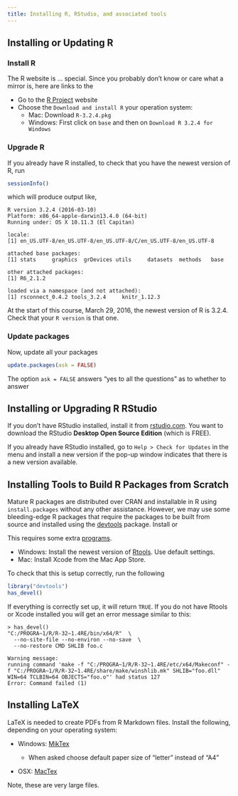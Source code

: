 ```yaml
---
title: Installing R, RStudio, and associated tools
---
```



## Installing or Updating R

### Install R

The R website is ... special. Since you probably don't know or care what a mirror is, here are links to the

- Go to the [R Project](https://cran.r-project.org/) website
- Choose the `Download and install R` your operation system:
    - Mac: Download `R-3.2.4.pkg`
    - Windows: First click on `base` and then on `Download R 3.2.4 for Windows`

### Upgrade R

If you already have R installed, to check that you have the newest version of R, run
```r
sessionInfo()
```
which will produce output like,
```
R version 3.2.4 (2016-03-10)
Platform: x86_64-apple-darwin13.4.0 (64-bit)
Running under: OS X 10.11.3 (El Capitan)

locale:
[1] en_US.UTF-8/en_US.UTF-8/en_US.UTF-8/C/en_US.UTF-8/en_US.UTF-8

attached base packages:
[1] stats     graphics  grDevices utils     datasets  methods   base     

other attached packages:
[1] R6_2.1.2

loaded via a namespace (and not attached):
[1] rsconnect_0.4.2 tools_3.2.4     knitr_1.12.3
```
At the start of this course, March 29, 2016, the newest version of R is 3.2.4.
Check that your `R version` is that one.

### Update packages

Now, update all your packages
```r
update.packages(ask = FALSE)
```
The option `ask = FALSE` answers "yes to all the questions" as to whether to answer


## Installing or Upgrading R RStudio

If you don't have RStudio installed, install it from [rstudio.com](https://www.rstudio.com/products/RStudio/#Desktop). You want to download the RStudio **Desktop Open Source Edition** (which is FREE).

If you already have RStudio installed, go to `Help > Check for Updates` in the menu and install a new version if the pop-up window indicates that there is a new version available.

## Installing Tools to Build R Packages from Scratch

Mature R packages are distributed over CRAN and installable in R using `install.packages` without any other assistance.
However, we may use some bleeding-edge R packages that require the packages to be built from source and installed using the [devtools](http://www.rstudio.com/products/rpackages/devtools/) package.
Install or

This requires some extra [programs](http://www.rstudio.com/products/rpackages/devtools/).

- Windows: Install the newest version of [Rtools](http://cran.r-project.org/bin/windows/Rtools/). Use default settings.
- Mac: Install Xcode from the Mac App Store.

To check that this is setup correctly, run the following
```r
library("devtools")
has_devel()
```
If everything is correctly set up, it will return `TRUE`.
If you do not have Rtools or Xcode installed you will get an error message similar to this:
```
> has_devel()
"C:/PROGRA~1/R/R-32~1.4RE/bin/x64/R"  \
  --no-site-file --no-environ --no-save  \
  --no-restore CMD SHLIB foo.c

Warning message:
running command 'make -f "C:/PROGRA~1/R/R-32~1.4RE/etc/x64/Makeconf" -f "C:/PROGRA~1/R/R-32~1.4RE/share/make/winshlib.mk" SHLIB="foo.dll" WIN=64 TCLBIN=64 OBJECTS="foo.o"' had status 127
Error: Command failed (1)
```


## Installing LaTeX

LaTeX is needed to create PDFs from R Markdown files.
Install the following, depending on your operating system:

- Windows: [MikTex](http://miktex.org/download)

    - When asked choose default paper size of "letter" instead of "A4"

- OSX: [MacTex](https://tug.org/mactex/)

Note, these are very large files.

